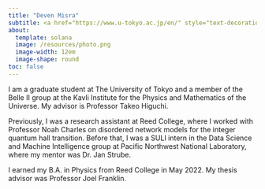 ```yaml
---
title: "Deven Misra"
subtitle: <a href="https://www.u-tokyo.ac.jp/en/" style="text-decoration:none">UTokyo</a> $\vert$ <a href="https://www.ipmu.jp/en" style="text-decoration:none">Kavli IPMU</a>
about:
  template: solana
  image: /resources/photo.png
  image-width: 12em
  image-shape: round
toc: false
---
```


I am a graduate student at The University of Tokyo and a member of the Belle II group at the Kavli Institute for the Physics and Mathematics of the Universe. My advisor is Professor <a href="https://db.ipmu.jp/member/personal/2440en.html" style="text-decoration: none"> Takeo Higuchi</a>. 

Previously, I was a research assistant at Reed College, where I worked with Professor <a href="https://www.reed.edu/physics/faculty/" style="text-decoration: none">Noah Charles</a> on disordered network models for the integer quantum hall transition. Before that, I was a SULI intern in the Data Science and Machine Intelligence group at Pacific Northwest National Laboratory, where my mentor was Dr. <a href="https://www.pnnl.gov/people/jan-strube" style="text-decoration: none">Jan Strube</a>. 

I earned my B.A. in Physics from Reed College in May 2022. My thesis advisor was Professor <a href="https://people.reed.edu/~jfrankli/" style="text-decoration: none">Joel Franklin</a>. 